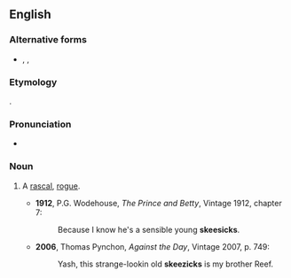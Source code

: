 ==English==

===Alternative forms===
* {{l|en|skeesicks}}, {{l|en|skeezacks}}, {{l|en|skeezecks}}

===Etymology===
{{unk|en}}.

===Pronunciation===
* {{IPA|en|/ˈskiːzɪks/}}

===Noun===
{{en-noun|skeezicks}}

# {{lb|en|US|slang}} A [[rascal]], [[rogue]].
#* '''1912''', P.G. Wodehouse, ''The Prince and Betty'', Vintage 1912, chapter 7:
#*: Because I know he's a sensible young '''skeesicks'''.
#* '''2006''', Thomas Pynchon, ''Against the Day'', Vintage 2007, p. 749:
#*: Yash, this strange-lookin old '''skeezicks''' is my brother Reef.